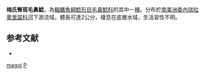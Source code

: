 {{Speciesbox
| taxon = Pygidianops magoi
| binomial_authority = [[Schaefer|Schaefer]], [[Provenzano|Provenzano]], [[de_Pinna|de Pinna]] & [[Baskin|Baskin]], 2005
| status = NE
| status_system = IUCN3.1
}}

'''梅氏臀斑毛鼻鯰'''，為[[輻鰭魚綱|輻鰭魚綱]][[鯰形目|鯰形目]][[毛鼻鯰科|毛鼻鯰科]]的其中一[[種|種]]。分布於[[南美洲|南美洲]][[委內瑞拉|委內瑞拉]][[奧里諾科河|奧里諾科河]]下游流域，體長可達2公分，棲息在底層水域，生活習性不明。

==参考文献==
*{{FishBase_species|genus=Pygidianops|species=magoi|year=2014|month=10}}

{{鯰形目小作品}}

{{Taxonbar}}
[[Category:臀斑毛鼻鯰屬|magoi]]
[[Category:2005年描述的鱼类|P]]